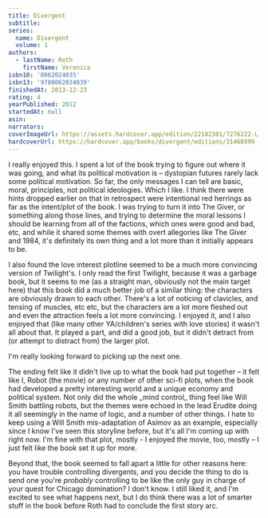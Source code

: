 ```yaml
---
title: Divergent
subtitle:
series:
  name: Divergent
  volume: 1
authors:
  - lastName: Roth
    firstName: Veronica
isbn10: '0062024035'
isbn13: '9780062024039'
finishedAt: 2013-12-23
rating: 4
yearPublished: 2012
startedAt: null
asin:
narrators:
coverImageUrl: https://assets.hardcover.app/edition/22182301/7276222-L.jpg
hardcoverUrl: https://hardcover.app/books/divergent/editions/31468999
---
```



I really enjoyed this. I spent a lot of the book trying to figure out where it was going, and what its political motivation is – dystopian futures rarely lack some political motivation. So far, the only messages I can tell are basic, moral, principles, not political ideologies. Which I like. I think there were hints dropped earlier on that in retrospect were intentional red herrings as far as the intent/plot of the book. I was trying to turn it into The Giver, or something along those lines, and trying to determine the moral lessons I should be learning from all of the factions, which ones were good and bad, etc, and while it shared some themes with overt allegories like The Giver and 1984, it's definitely its own thing and a lot more than it initially appears to be.

I also found the love interest plotline seemed to be a much more convincing version of Twilight's. I only read the first Twilight, because it was a garbage book, but it seems to me (as a straight man, obviously not the main target here) that this book did a much better job of a similar thing: the characters are obviously drawn to each other. There's a lot of noticing of clavicles, and tensing of muscles, etc etc, but the characters are a lot more fleshed out and even the attraction feels a lot more convincing. I enjoyed it, and I also enjoyed that (like many other YA/children's series with love stories) it wasn't all about that. It played a part, and did a good job, but it didn't detract from (or attempt to distract from) the larger plot.

I'm really looking forward to picking up the next one.

<Spoiler>
The ending felt like it didn't live up to what the book had put together – it felt like I, Robot (the movie) or any number of other sci-fi plots, when the book had developed a pretty interesting world and a unique economy and political system. Not only did the whole _mind control_ thing feel like Will Smith battling robots, but the themes were echoed in the lead Erudite doing it all seemingly in the name of logic, and a number of other things. I hate to keep using a Will Smith mis-adaptation of Asimov as an example, especially since I know I've seen this storyline before, but it's all I'm coming up with right now. I'm fine with that plot, mostly - I enjoyed the movie, too, mostly – I just felt like the book set it up for more.

Beyond that, the book seemed to fall apart a little for other reasons here: you have trouble controlling divergents, and you decide the thing to do is send one you're _probably_ controlling to be like the only guy in charge of your quest for Chicago domination? I don't know. I still liked it, and I'm excited to see what happens next, but I do think there was a lot of smarter stuff in the book before Roth had to conclude the first story arc.

</Spoiler>
